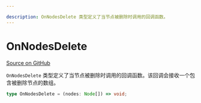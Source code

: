 ```yaml
---

description: OnNodesDelete 类型定义了当节点被删除时调用的回调函数。
---
```


# OnNodesDelete

[Source on GitHub](https://github.com/xyflow/xyflow/blob/main/packages/react/src/types/general.ts#L51)

`OnNodesDelete` 类型定义了当节点被删除时调用的回调函数。该回调会接收一个包含被删除节点的数组。

```ts
type OnNodesDelete = (nodes: Node[]) => void;
```

<APIDocs typeName="OnNodesDelete" packageName="react" />